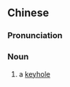 ==Chinese==
{{zh-forms|s=锁眼}}

===Pronunciation===
{{zh-pron
|m=suǒyǎn
|cat=noun
}}

===Noun===
{{zh-noun}}

# a [[keyhole]]